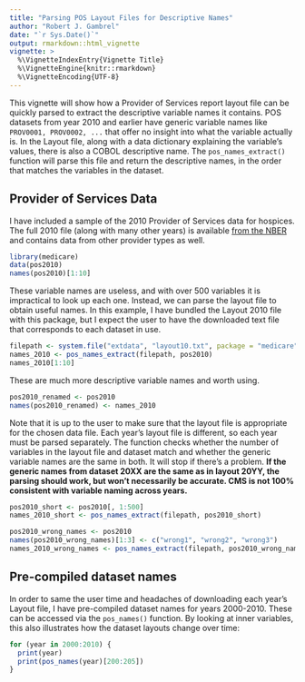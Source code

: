 ```yaml
---
title: "Parsing POS Layout Files for Descriptive Names"
author: "Robert J. Gambrel"
date: "`r Sys.Date()`"
output: rmarkdown::html_vignette
vignette: >
  %\VignetteIndexEntry{Vignette Title}
  %\VignetteEngine{knitr::rmarkdown}
  %\VignetteEncoding{UTF-8}
---
```


This vignette will show how a Provider of Services report layout file can be
quickly parsed to extract the descriptive variable names it contains. POS
datasets from year 2010 and earlier have generic variable names like `PROV0001,
PROV0002, ...` that offer no insight into what the variable actually is. In the
Layout file, along with a data dictionary explaining the variable's values,
there is also a COBOL descriptive name. The `pos_names_extract()` function will
parse this file and return the descriptive names, in the order that matches the
variables in the dataset.

## Provider of Services Data

I have included a sample of the 2010 Provider of Services data for hospices. The
full 2010 file (along with many other years) is available [from the
NBER](https://www.nber.org/data/provider-of-services.html) and contains data
from other provider types as well.

```r
library(medicare)
data(pos2010)
names(pos2010)[1:10]
```

These variable names are useless, and with over 500 variables it is impractical 
to look up each one. Instead, we can parse the layout file to obtain useful
names. In this example, I have bundled the Layout 2010 file with this package, 
but I expect the user to have the downloaded text file that corresponds to each
dataset in use.

```r
filepath <- system.file("extdata", "layout10.txt", package = "medicare")
names_2010 <- pos_names_extract(filepath, pos2010)
names_2010[1:10]
```

These are much more descriptive variable names and worth using.

```r
pos2010_renamed <- pos2010
names(pos2010_renamed) <- names_2010
```

Note that it is up to the user to make sure that the layout file is appropriate 
for the chosen data file. Each year's layout file is different, so each year 
must be parsed separately. The function checks whether the number of variables 
in the layout file and dataset match and whether the generic variable names are 
the same in both. It will stop if there's a problem. **If the generic names from
dataset 20XX are the same as in layout 20YY, the parsing should work, but won't
necessarily be accurate. CMS is not 100% consistent with variable naming across
years.**

```r
pos2010_short <- pos2010[, 1:500]
names_2010_short <- pos_names_extract(filepath, pos2010_short)
```

```r
pos2010_wrong_names <- pos2010
names(pos2010_wrong_names)[1:3] <- c("wrong1", "wrong2", "wrong3")
names_2010_wrong_names <- pos_names_extract(filepath, pos2010_wrong_names)
```


## Pre-compiled dataset names 

In order to same the user time and headaches of
downloading each year's Layout file, I have pre-compiled dataset names for years
2000-2010. These can be accessed via the `pos_names()` function. By looking at
inner variables, this also illustrates how the dataset layouts change over time:

```r
for (year in 2000:2010) {
  print(year)
  print(pos_names(year)[200:205])
}
```